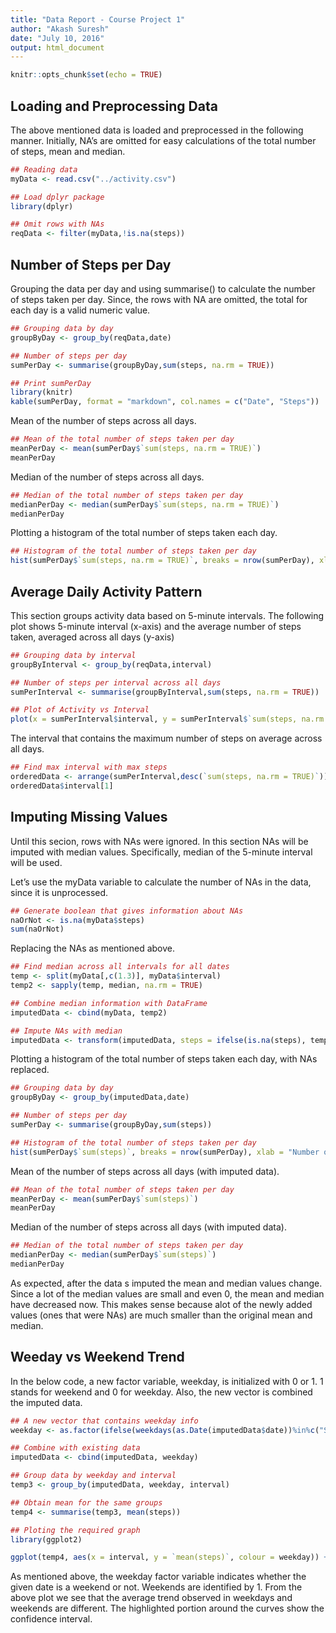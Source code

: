 ```yaml
---
title: "Data Report - Course Project 1"
author: "Akash Suresh"
date: "July 10, 2016"
output: html_document
---
```


```r
knitr::opts_chunk$set(echo = TRUE)
```

## Loading and Preprocessing Data

The above mentioned data is loaded and preprocessed in the following manner. Initially, NA's are omitted for easy calculations of the total number of steps, mean and median.

```r
## Reading data
myData <- read.csv("../activity.csv")

## Load dplyr package
library(dplyr)

## Omit rows with NAs
reqData <- filter(myData,!is.na(steps))
```

## Number of Steps per Day

Grouping the data per day and using summarise() to calculate the number of steps taken per day. Since, the rows with NA are omitted, the total for each day is a valid numeric value.

```r
## Grouping data by day
groupByDay <- group_by(reqData,date)

## Number of steps per day
sumPerDay <- summarise(groupByDay,sum(steps, na.rm = TRUE))

## Print sumPerDay
library(knitr)
kable(sumPerDay, format = "markdown", col.names = c("Date", "Steps"))
```

Mean of the number of steps across all days.
```r
## Mean of the total number of steps taken per day
meanPerDay <- mean(sumPerDay$`sum(steps, na.rm = TRUE)`)
meanPerDay
```

Median of the number of steps across all days.
```r
## Median of the total number of steps taken per day
medianPerDay <- median(sumPerDay$`sum(steps, na.rm = TRUE)`)
medianPerDay
```

Plotting a histogram of the total number of steps taken each day.
```r
## Histogram of the total number of steps taken per day
hist(sumPerDay$`sum(steps, na.rm = TRUE)`, breaks = nrow(sumPerDay), xlab = "Number of steps per day", main = "Histogram of total steps per day", col = "salmon")
```

## Average Daily Activity Pattern

This section groups activity data based on 5-minute intervals. The following plot shows  5-minute interval (x-axis) and the average number of steps taken, averaged across all days (y-axis)
```r
## Grouping data by interval
groupByInterval <- group_by(reqData,interval)

## Number of steps per interval across all days
sumPerInterval <- summarise(groupByInterval,sum(steps, na.rm = TRUE))

## Plot of Activity vs Interval
plot(x = sumPerInterval$interval, y = sumPerInterval$`sum(steps, na.rm = TRUE)`, xlab = "Interval", ylab = "Number of steps", main = "Activity vs Interval Plot", col = "red", type = "l")
```

The interval that contains the maximum number of steps on average across all days.
```r
## Find max interval with max steps
orderedData <- arrange(sumPerInterval,desc(`sum(steps, na.rm = TRUE)`))
orderedData$interval[1]
```

## Imputing Missing Values

Until this secion, rows with NAs were ignored. In this section NAs will be imputed with median values. Specifically, median of the 5-minute interval will be used.

Let's use the myData variable to calculate the number of NAs in the data, since it is unprocessed. 
```r
## Generate boolean that gives information about NAs
naOrNot <- is.na(myData$steps)
sum(naOrNot)
```

Replacing the NAs as mentioned above.
```r
## Find median across all intervals for all dates
temp <- split(myData[,c(1.3)], myData$interval)
temp2 <- sapply(temp, median, na.rm = TRUE)

## Combine median information with DataFrame
imputedData <- cbind(myData, temp2)

## Impute NAs with median
imputedData <- transform(imputedData, steps = ifelse(is.na(steps), temp2, steps))
```


Plotting a histogram of the total number of steps taken each day, with NAs replaced.
```r
## Grouping data by day
groupByDay <- group_by(imputedData,date)

## Number of steps per day
sumPerDay <- summarise(groupByDay,sum(steps))

## Histogram of the total number of steps taken per day
hist(sumPerDay$`sum(steps)`, breaks = nrow(sumPerDay), xlab = "Number of steps per day", main = "Histogram of total steps per day", col = "salmon")
```

Mean of the number of steps across all days (with imputed data).
```r
## Mean of the total number of steps taken per day
meanPerDay <- mean(sumPerDay$`sum(steps)`)
meanPerDay
```

Median of the number of steps across all days (with imputed data).
```r
## Median of the total number of steps taken per day
medianPerDay <- median(sumPerDay$`sum(steps)`)
medianPerDay
```

As expected, after the data s imputed the mean and median values change. Since a lot of the median values are small and even 0, the mean and median have decreased now. This makes sense because alot of the newly added values (ones that were NAs) are much smaller than the original mean and median.

## Weeday vs Weekend Trend

In the below code, a new factor variable, weekday, is initialized with 0 or 1. 1 stands for weekend and 0 for weekday. Also, the new vector is combined the imputed data.

```r
## A new vector that contains weekday info
weekday <- as.factor(ifelse(weekdays(as.Date(imputedData$date))%in%c("Saturday", "Sunday"), 1, 0))

## Combine with existing data
imputedData <- cbind(imputedData, weekday)

## Group data by weekday and interval
temp3 <- group_by(imputedData, weekday, interval)

## Obtain mean for the same groups
temp4 <- summarise(temp3, mean(steps))

## Ploting the required graph
library(ggplot2)

ggplot(temp4, aes(x = interval, y = `mean(steps)`, colour = weekday)) + geom_smooth() + xlab("Interval") + ylab("Average number of steps taken")
```

As mentioned above, the weekday factor variable indicates whether the given date is a weekend or not. Weekends are identified by 1. From the above plot we see that the average trend observed in weekdays and weekends are different. The highlighted portion around the curves show the confidence interval.